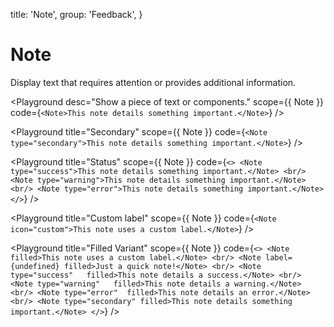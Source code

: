 
  title: 'Note',
  group: 'Feedback',
}

# Note

Display text that requires attention or provides additional information.

<Playground
  desc="Show a piece of text or components."
  scope={{ Note }}
  code={`
<Note>This note details something important.</Note>
`}
/>

<Playground
  title="Secondary"
  scope={{ Note }}
  code={`
<Note type="secondary">This note details something important.</Note>
`}
/>

<Playground
  title="Status"
  scope={{ Note }}
  code={`
<>
  <Note type="success">This note details something important.</Note>
  <br/>
  <Note type="warning">This note details something important.</Note>
  <br/>
  <Note type="error">This note details something important.</Note>
</>
`}
/>

<Playground
  title="Custom label"
  scope={{ Note }}
  code={`
<Note icon="custom">This note uses a custom label.</Note>
`}
/>

<Playground
  title="Filled Variant"
  scope={{ Note }}
  code={`
<>
  <Note filled>This note uses a custom label.</Note>
  <br/>
  <Note label={undefined} filled>Just a quick note!</Note>
  <br/>
  <Note type="success"   filled>This note details a success.</Note>
  <br/>
  <Note type="warning"   filled>This note details a warning.</Note>
  <br/>
  <Note type="error"  filled>This note details an error.</Note>
  <br/>
  <Note type="secondary" filled>This note details something important.</Note>
</>
`}
/>

<Attributes component="Note" edit="/app/components/note.mdx"></Attributes>
